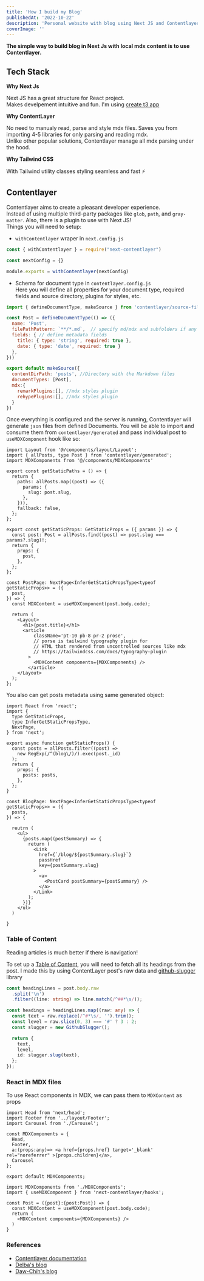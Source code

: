 ```yaml
---
title: 'How I build my Blog'
publishedAt: '2022-10-22'
description: 'Personal website with blog using Next JS and Contentlayer SDK'
coverImage: ''
---
```


**The simple way to build blog in Next Js with local mdx content is to use Contentlayer.**

## Tech Stack

<blockquote className="with-icons">
  <div className="not-prose mt-2 text-4xl">
    <TechIcons techs={['nextjs', 'tailwindcss', 'contentlayer']} />
  </div>
</blockquote>

**Why Next Js**

Next JS has a great structure for React project.\
Makes develpement intuitive and fun.
I'm using [create t3 app](https://init.tips/) 

**Why ContentLayer**

No need to manualy read, parse and style mdx files.
Saves you from importing 4-5 libraries for only parsing and reading mdx.\
Unlike other popular solutions, Contentlayer manage all mdx parsing under the hood.

**Why Tailwind CSS**

With Tailwind utility classes styling seamless and fast ⚡

## Contentlayer

Contentlayer aims to create a pleasant developer experience.\
Instead of using multiple third-party packages like `glob`, `path`, and `gray-matter`.
Also, there is a plugin to use with Next JS!\
Things you will need to setup:

- `withContentlayer` wraper in `next.config.js`

```javascript:next.config.js showLineNumbers
const { withContentlayer } = require("next-contentlayer")

const nextConfig = {}

module.exports = withContentlayer(nextConfig)
```

- Schema for document type in `contentlayer.config.js`\
  Here you will define all properties for your document type, required fields and source directory, plugins for styles, etc.

```javascript:contentlayer.config.js showLineNumbers
import { defineDocumentType, makeSource } from 'contentlayer/source-files'

const Post = defineDocumentType(() => ({
  name: 'Post',
  filePathPattern: `**/*.md`,  // specify md/mdx and subfolders if any
  fields: { // define metadata fields
    title: { type: 'string', required: true },
    date: { type: 'date', required: true }
  },
}))

export default makeSource({
  contentDirPath: 'posts', //Directory with the Markdown files
  documentTypes: [Post],
  mdx:{
    remarkPlugins:[], //mdx styles plugin
    rehypePlugins:[], //mdx styles plugin
  }
})
```

Once everything is configured and the server is running, Contentlayer will generate `json` files
from defined Documents.
You will be able to import and consume them from `contentlayer/generated`
and pass individual post to `useMDXComponent` hook like so:

```typescript:[slug].tsx showLineNumbers
import Layout from '@/components/layout/Layout';
import { allPosts, type Post } from 'contentlayer/generated';
import MDXComponents from '@/components/MDXComponents'

export const getStaticPaths = () => {
  return {
    paths: allPosts.map((post) => ({
      params: {
        slug: post.slug,
      },
    })),
    fallback: false,
  };
};

export const getStaticProps: GetStaticProps = ({ params }) => {
  const post: Post = allPosts.find((post) => post.slug === params?.slug)!;
  return {
    props: {
      post,
    },
  };
};

const PostPage: NextPage<InferGetStaticPropsType<typeof getStaticProps>> = ({
  post,
}) => {
  const MDXContent = useMDXComponent(post.body.code);

  return (
    <Layout>
      <h1>{post.title}</h1>
      <article
          className='pt-10 pb-8 pr-2 prose',
          // porse is tailwind typography plugin for
          // HTML that rendered from uncontrolled sources like mdx
          // https://tailwindcss.com/docs/typography-plugin
        >
          <MDXContent components={MDXComponents} />
        </article>
    </Layout>
  );
};
```

You also can get posts metadata using same generated object:
```typescript:Blog.tsx showLineNumbers
import React from 'react';
import {
  type GetStaticProps,
  type InferGetStaticPropsType,
  NextPage,
} from 'next';

export async function getStaticProps() {
  const posts = allPosts.filter((post) =>
    new RegExp(/^(blog\/)/).exec(post._id)
  );
  return {
    props: {
      posts: posts,
    },
  };
}

const BlogPage: NextPage<InferGetStaticPropsType<typeof getStaticProps>> = ({
  posts,
}) => {

  reutrn (
    <ul>
      {posts.map((postSummary) => {
        return (
          <Link
            href={`/blog/${postSummary.slug}`}
            passHref
            key={postSummary.slug}
          >
            <a>
              <PostCard postSummary={postSummary} />
            </a>
          </Link>
        );
      })}
    </ul>
  )

}
```

### Table of Content

Reading articles is much better if there is navigation!

To set up a [Table of Content](https://github.com/useinov12/ruslanuseinov.com/blob/main/src/components/content/PostContent.tsx),
you will need to fetch all its headings from the post.
I made this by using ContentLayer post's raw data and
[github-slugger](https://www.npmjs.com/package/github-slugger) library

```typescript showLineNumbers
const headingLines = post.body.raw
  .split('\n')
  .filter((line: string) => line.match(/^##*\s/));

const headings = headingLines.map((raw: any) => {
  const text = raw.replace(/^#*\s/, '').trim();
  const level = raw.slice(0, 3) === '#' ? 3 : 2;
  const slugger = new GithubSlugger();

  return {
    text,
    level,
    id: slugger.slug(text),
  };
});
```

### React in MDX files

To use React components in MDX, we can pass them to `MDXContent` as props

```typescript:MDXComponents.tsx showLineNumbers
import Head from 'next/head';
import Footer from '../layout/Footer';
import Carousel from './Carousel';

const MDXComponents = {
  Head,
  Footer,
  a:(props:any)=> <a href={props.href} target='_blank' rel="noreferrer" >{props.children}</a>,
  Carousel
};

export default MDXComponents;
```

```javascript:Post.tsx showLineNumbers
import MDXComponents from './MDXComponents';
import { useMDXComponent } from 'next-contentlayer/hooks';

const Post = ({post}:{post:Post}) => {
  const MDXContent = useMDXComponent(post.body.code);
  return (
    <MDXContent components={MDXComponents} />
  )
}
```

### References

- [Contentlayer documentation](https://www.contentlayer.dev/)
- [Delba's blog](https://delba.dev/blog/next-blog-structured-mdx-content-with-contentlayer)
- [Daw-Chih's blog](https://dawchihliou.github.io/articles/build-better-nextjs-static-sites-with-mdx-and-contentlayer)

